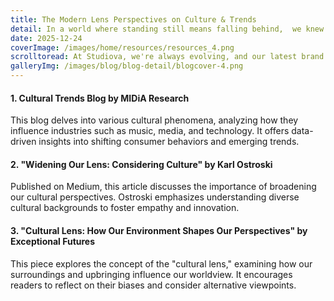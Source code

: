 ---
title: The Modern Lens Perspectives on Culture & Trends
detail: In a world where standing still means falling behind,  we knew it was time for a bold transformation.
date: 2025-12-24
coverImage: /images/home/resources/resources_4.png
scrolltoread: At Studiova, we're always evolving, and our latest brand redesign is a bold step forward. This transformation reflects our commitment to innovation and growth, both in how we look and how we connect with you.
galleryImg: /images/blog/blog-detail/blogcover-4.png
--- 


#### 1. Cultural Trends Blog by MIDiA Research
This blog delves into various cultural phenomena, analyzing how they influence industries such as music, media, and technology. It offers data-driven insights into shifting consumer behaviors and emerging trends.

#### 2. "Widening Our Lens: Considering Culture" by Karl Ostroski
Published on Medium, this article discusses the importance of broadening our cultural perspectives. Ostroski emphasizes understanding diverse cultural backgrounds to foster empathy and innovation.

#### 3. "Cultural Lens: How Our Environment Shapes Our Perspectives" by Exceptional Futures
This piece explores the concept of the "cultural lens," examining how our surroundings and upbringing influence our worldview. It encourages readers to reflect on their biases and consider alternative viewpoints.